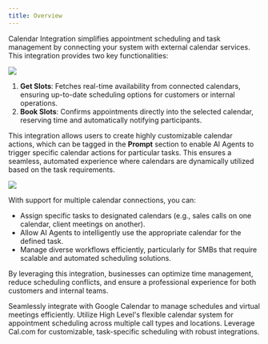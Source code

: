 ---
title: Overview
---

Calendar Integration simplifies appointment scheduling and task management by connecting your system with external calendar services. This integration provides two key functionalities:  

<Frame>
  <img src="/images/actions/calendar.png" />
</Frame>

1. **Get Slots**: Fetches real-time availability from connected calendars, ensuring up-to-date scheduling options for customers or internal operations.  
2. **Book Slots**: Confirms appointments directly into the selected calendar, reserving time and automatically notifying participants.  

This integration allows users to create highly customizable calendar actions, which can be tagged in the **Prompt** section to enable AI Agents to trigger specific calendar actions for particular tasks. This ensures a seamless, automated experience where calendars are dynamically utilized based on the task requirements.  

<Frame>
  <img src="/images/actions/end_call.gif" />
</Frame>

With support for multiple calendar connections, you can:  
- Assign specific tasks to designated calendars (e.g., sales calls on one calendar, client meetings on another).  
- Allow AI Agents to intelligently use the appropriate calendar for the defined task.  
- Manage diverse workflows efficiently, particularly for SMBs that require scalable and automated scheduling solutions.  

By leveraging this integration, businesses can optimize time management, reduce scheduling conflicts, and ensure a professional experience for both customers and internal teams.  

<CardGroup cols={2}>
  <Card
    title="Google Calendar"
    icon="google"
  >
    Seamlessly integrate with Google Calendar to manage schedules and virtual meetings efficiently.
  </Card>
  <Card
    title="High Level Calendar"
    icon="layer-group"
  >
    Utilize High Level's flexible calendar system for appointment scheduling across multiple call types and locations.
  </Card>
  <Card
    title="Cal.com"
    icon="calendar"
  >
    Leverage Cal.com for customizable, task-specific scheduling with robust integrations.
  </Card>
</CardGroup>
